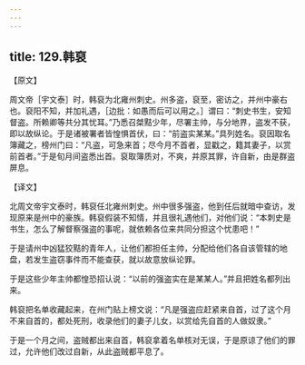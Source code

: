 ```yaml
---
---
---
```

title: 129.韩裒
---



【原文】

周文帝［宇文泰］时，韩裒为北雍州刺史。州多盗，裒至，密访之，并州中豪右也。裒阳不知，并加礼遇，［边批：如愚而后可以用之。］谓曰：“刺史书生，安知督盗。所赖卿等共分其忧耳。”乃悉召桀黠少年，尽署主帅，与分地界，盗发不获，即以故纵论。于是诸被署者皆惶惧首伏，曰：“前盗实某某。”具列姓名。裒因取名簿藏之，榜州门曰：“凡盗，可急来首；尽今月不首者，显戳之，籍其妻子，以赏前首者。”于是旬月间盗悉出首。裒取簿质对，不爽，并原其罪，许自新，由是群盗屏息。

【译文】

北周文帝宇文泰时，韩裒任北雍州刺史。州中很多强盗，他到任后就暗中查访，发现原来是州中的豪族。韩裒假装不知情，并且很礼遇他们，对他们说：“本刺史是书生，怎么了解督察强盗的事呢，就依赖各位来共同分担这个忧患吧！”

于是请州中凶猛狡黠的青年人，让他们都担任主帅，分配给他们各自该管辖的地盘，若发生盗窃事件而不能查获，就以故意放纵论罪。

于是这些少年主帅都惶恐招认说：“以前的强盗实在是某某人。”并且把姓名都列出来。

韩裒把名单收藏起来，在州门贴上榜文说：“凡是强盗应赶紧来自首，过了这个月不来自首的，都处死刑，收录他们的妻子儿女，以赏给先自首的人做奴隶。”

于是一个月之间，盗贼都出来自首，韩裒拿着名单核对无误，于是原谅了他们的罪过，允许他们改过自新，从此盗贼都平息了。
